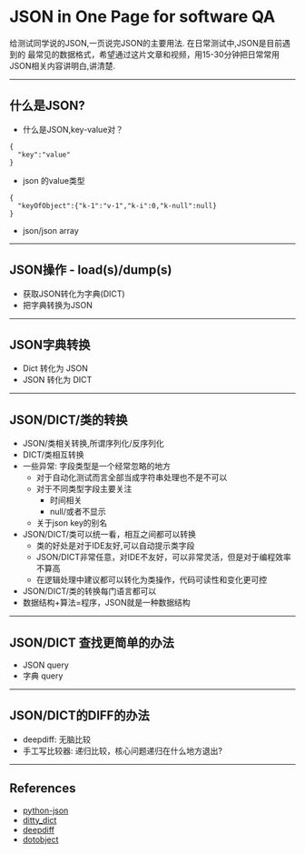 # JSON in One Page for software QA

给测试同学说的JSON,一页说完JSON的主要用法. 在日常测试中,JSON是目前遇到的
最常见的数据格式，希望通过这片文章和视频，用15-30分钟把日常常用JSON相关内容讲明白,讲清楚.

---

## 什么是JSON?

- 什么是JSON,key-value对？

```shell
{
  "key":"value"
}
```
- json 的value类型

```shell
{
  "keyOfObject":{"k-1":"v-1","k-i":0,"k-null":null}
}
```
- json/json array

---

## JSON操作 - load(s)/dump(s)
- 获取JSON转化为字典(DICT)
- 把字典转换为JSON

---
## JSON字典转换

- Dict 转化为 JSON
- JSON 转化为 DICT

---

## JSON/DICT/类的转换

- JSON/类相关转换,所谓序列化/反序列化
- DICT/类相互转换
- 一些异常: 字段类型是一个经常忽略的地方
  - 对于自动化测试而言全部当成字符串处理也不是不可以
  - 对于不同类型字段主要关注
    - 时间相关
    - null/或者不显示
  - 关于json key的别名
- JSON/DICT/类可以统一看，相互之间都可以转换
  - 类的好处是对于IDE友好,可以自动提示类字段
  - JSON/DICT非常任意，对IDE不友好，可以非常灵活，但是对于编程效率不算高
  - 在逻辑处理中建议都可以转化为类操作，代码可读性和变化更可控
- JSON/DICT/类的转换每门语言都可以
- 数据结构+算法=程序，JSON就是一种数据结构

---
## JSON/DICT 查找更简单的办法
- JSON query 
- 字典 query

---
## JSON/DICT的DIFF的办法

- deepdiff: 无脑比较
- 手工写比较器: 递归比较，核心问题递归在什么地方退出?

---

## References

- [python-json](https://github.com/oxylabs/python-parse-json)
- [ditty_dict](https://github.com/pawelzny/dotty_dict.git)
- [deepdiff](https://github.com/seperman/deepdiff.git)
- [dotobject](https://github.com/seperman/dotobject.git)